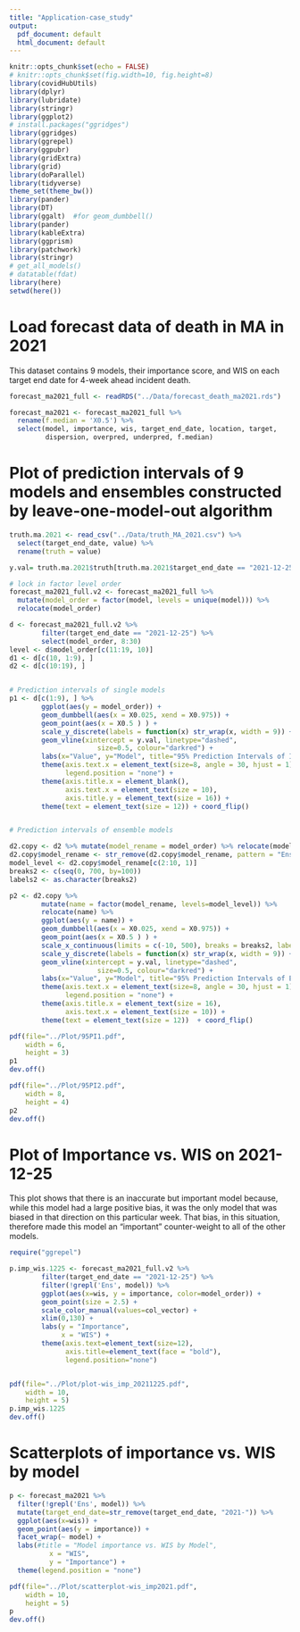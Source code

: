 ```yaml
---
title: "Application-case_study"
output:
  pdf_document: default
  html_document: default
---
```


```r
knitr::opts_chunk$set(echo = FALSE)
# knitr::opts_chunk$set(fig.width=10, fig.height=8) 
library(covidHubUtils)
library(dplyr)
library(lubridate)
library(stringr)
library(ggplot2)
# install.packages("ggridges")
library(ggridges)
library(ggrepel)
library(ggpubr)
library(gridExtra)
library(grid)
library(doParallel)
library(tidyverse)
theme_set(theme_bw())
library(pander)
library(DT)
library(ggalt)  #for geom_dumbbell()
library(pander)
library(kableExtra)
library(ggprism)
library(patchwork)
library(stringr)
# get_all_models()
# datatable(fdat)
library(here)
setwd(here())
```

# Load forecast data of death in MA in 2021

This dataset contains 9 models, their importance score, and WIS on each target end date for 4-week ahead incident death.

```r
forecast_ma2021_full <- readRDS("../Data/forecast_death_ma2021.rds")

forecast_ma2021 <- forecast_ma2021_full %>% 
  rename(f.median = 'X0.5') %>% 
  select(model, importance, wis, target_end_date, location, target, 
         dispersion, overpred, underpred, f.median) 
```

# Plot of prediction intervals of 9 models and ensembles constructed by leave-one-model-out algorithm

```r
truth.ma.2021 <- read_csv("../Data/truth_MA_2021.csv") %>% 
  select(target_end_date, value) %>% 
  rename(truth = value)

y.val= truth.ma.2021$truth[truth.ma.2021$target_end_date == "2021-12-25"] 

# lock in factor level order
forecast_ma2021_full.v2 <- forecast_ma2021_full %>% 
  mutate(model_order = factor(model, levels = unique(model))) %>% 
  relocate(model_order)

d <- forecast_ma2021_full.v2 %>% 
        filter(target_end_date == "2021-12-25") %>% 
        select(model_order, 8:30)
level <- d$model_order[c(11:19, 10)]
d1 <- d[c(10, 1:9), ]
d2 <- d[c(10:19), ]


# Prediction intervals of single models
p1 <- d[c(1:9), ] %>% 
        ggplot(aes(y = model_order)) + 
        geom_dumbbell(aes(x = X0.025, xend = X0.975)) +
        geom_point(aes(x = X0.5 ) ) + 
        scale_y_discrete(labels = function(x) str_wrap(x, width = 9)) +
        geom_vline(xintercept = y.val, linetype="dashed", 
                      size=0.5, colour="darkred") +
        labs(x="Value", y="Model", title="95% Prediction Intervals of Individual Forecasts") + 
        theme(axis.text.x = element_text(size=8, angle = 30, hjust = 1),
              legend.position = "none") +
        theme(axis.title.x = element_blank(),
              axis.text.x = element_text(size = 10),
              axis.title.y = element_text(size = 16)) +
        theme(text = element_text(size = 12)) + coord_flip() 


# Prediction intervals of ensemble models

d2.copy <- d2 %>% mutate(model_rename = model_order) %>% relocate(model_rename)
d2.copy$model_rename <- str_remove(d2.copy$model_rename, pattern = "Ens.wo.")
model_level <- d2.copy$model_rename[c(2:10, 1)]
breaks2 <- c(seq(0, 700, by=100))
labels2 <- as.character(breaks2)

p2 <- d2.copy %>%
        mutate(name = factor(model_rename, levels=model_level)) %>% 
        relocate(name) %>% 
        ggplot(aes(y = name)) + 
        geom_dumbbell(aes(x = X0.025, xend = X0.975)) +
        geom_point(aes(x = X0.5 ) ) +
        scale_x_continuous(limits = c(-10, 500), breaks = breaks2, labels = labels2) +
        scale_y_discrete(labels = function(x) str_wrap(x, width = 9)) +
        geom_vline(xintercept = y.val, linetype="dashed", 
                      size=0.5, colour="darkred") +
        labs(x="Value", y="Model", title="95% Prediction Intervals of Ensembles Built Excluding a Single Model") + 
        theme(axis.text.x = element_text(size=8, angle = 30, hjust = 1),
              legend.position = "none") +
        theme(axis.title.x = element_text(size = 16),
              axis.text.x = element_text(size = 10)) +
        theme(text = element_text(size = 12))  + coord_flip()   
```

```r
pdf(file="../Plot/95PI1.pdf",
    width = 6,
    height = 3)
p1
dev.off()
```
```r
pdf(file="../Plot/95PI2.pdf",
    width = 8,
    height = 4)
p2
dev.off()
```

# Plot of Importance vs. WIS on 2021-12-25 
 
This plot shows that there is an inaccurate but important model because, while this model had a large positive bias, it was the only model that was biased in that direction on this particular week.
That bias, in this situation, therefore made this model an “important” counter-weight to all of the other models.

```r
require("ggrepel")

p.imp_wis.1225 <- forecast_ma2021_full.v2 %>%
        filter(target_end_date == "2021-12-25") %>%
        filter(!grepl('Ens', model)) %>% 
        ggplot(aes(x=wis, y = importance, color=model_order)) + 
        geom_point(size = 2.5) + 
        scale_color_manual(values=col_vector) +
        xlim(0,130) + 
        labs(y = "Importance",
             x = "WIS") + 
        theme(axis.text=element_text(size=12),
              axis.title=element_text(face = "bold"),
              legend.position="none")


pdf(file="../Plot/plot-wis_imp_20211225.pdf",
    width = 10,
    height = 5)
p.imp_wis.1225 
dev.off()
```

# Scatterplots of importance vs. WIS by model

```r
p <- forecast_ma2021 %>% 
  filter(!grepl('Ens', model)) %>% 
  mutate(target_end_date=str_remove(target_end_date, "2021-")) %>% 
  ggplot(aes(x=wis)) + 
  geom_point(aes(y = importance)) +
  facet_wrap(~ model) + 
  labs(#title = "Model importance vs. WIS by Model",
          x = "WIS",
          y = "Importance") + 
  theme(legend.position = "none")

pdf(file="../Plot/scatterplot-wis_imp2021.pdf",
    width = 10,
    height = 5)
p
dev.off()
```







